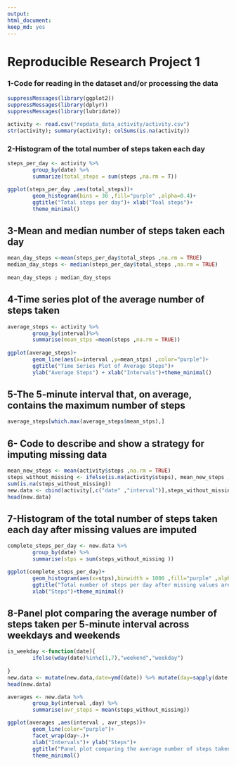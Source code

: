 ```yaml
---
output: 
html_document: 
keep_md: yes
---
```

# **Reproducible Research Project 1**
        
        
### 1-Code for reading in the dataset and/or processing the data
        
```r
suppressMessages(library(ggplot2))
suppressMessages(library(dplyr))
suppressMessages(library(lubridate))
        
activity <- read.csv("repdata_data_activity/activity.csv")
str(activity); summary(activity); colSums(is.na(activity))
```
        
### 2-Histogram of the total number of steps taken each day
        
```r
steps_per_day <- activity %>%
        group_by(date) %>%
        summarize(total_steps = sum(steps ,na.rm = T))
```
        
```r
ggplot(steps_per_day ,aes(total_steps))+
        geom_histogram(bins = 30 ,fill="purple" ,alpha=0.4)+
        ggtitle("Total steps per day")+ xlab("Toal steps")+
        theme_minimal()
```
        
        
## 3-Mean and median number of steps taken each day
        
```r
mean_day_steps <-mean(steps_per_day$total_steps ,na.rm = TRUE)
median_day_steps <- median(steps_per_day$total_steps ,na.rm = TRUE)
        
mean_day_steps ; median_day_steps
```
        
## 4-Time series plot of the average number of steps taken
        
```r
average_steps <- activity %>%
        group_by(interval)%>%
        summarise(mean_stps =mean(steps ,na.rm = TRUE))
        
ggplot(average_steps)+
        geom_line(aes(x=interval ,y=mean_stps) ,color="purple")+
        ggtitle("Time Series Plot of Average Steps")+
        ylab("Average Steps") + xlab("Intervals")+theme_minimal() 
```
        
## 5-The 5-minute interval that, on average, contains the maximum number of steps
        
```r
average_steps[which.max(average_steps$mean_stps),]
```
        
## 6- Code to describe and show a strategy for imputing missing data
        
```r
mean_new_steps <- mean(activity$steps ,na.rm = TRUE)
steps_without_missing <- ifelse(is.na(activity$steps), mean_new_steps ,activity$steps)
sum(is.na(steps_without_missing))
new.data <- cbind(activity[,c("date" ,"interval")],steps_without_missing)
head(new.data)
```
        
        
## 7-Histogram of the total number of steps taken each day after missing values are imputed
        
```r
complete_steps_per_day <- new.data %>%
        group_by(date) %>%
        summarise(stps = sum(steps_without_missing ))
```

```r
ggplot(complete_steps_per_day)+
        geom_histogram(aes(x=stps),binwidth = 1000 ,fill="purple" ,alpha=0.5)+
        ggtitle("Total number of steps per day after missing values are imputed")+
        xlab("Steps")+theme_minimal()
```
        
## 8-Panel plot comparing the average number of steps taken per 5-minute interval across weekdays and weekends
        
```r
is_weekday <-function(date){
        ifelse(wday(date)%in%c(1,7),"weekend","weekday")
                
}
new.data <- mutate(new.data,date=ymd(date)) %>% mutate(day=sapply(date,is_weekday))
head(new.data)
```
        
```r
averages <- new.data %>%
        group_by(interval ,day) %>%
        summarise(avr_steps = mean(steps_without_missing))
```     

```r
ggplot(averages ,aes(interval , avr_steps))+
        geom_line(color="purple")+
        facet_wrap(day~.)+
        xlab("Intervals")+ ylab("Steps")+
        ggtitle("Panel plot comparing the average number of steps taken per 5-minute interval across weekdays and weekends")+
        theme_minimal()
```
